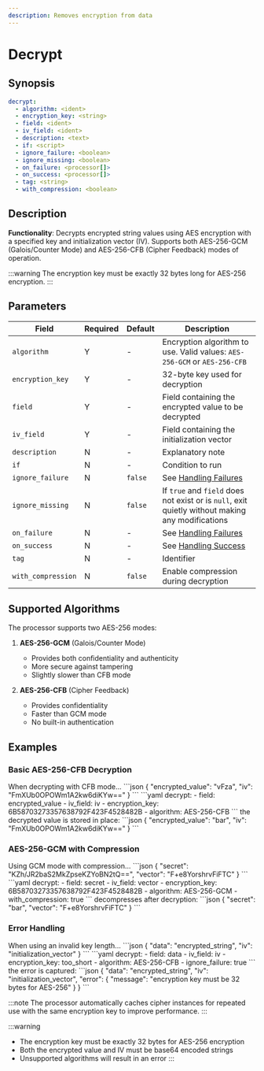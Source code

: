 ```yaml
---
description: Removes encryption from data
---
```


# Decrypt

## Synopsis

```yaml {2-5}
decrypt:
  - algorithm: <ident>
  - encryption_key: <string>
  - field: <ident>
  - iv_field: <ident>
  - description: <text>
  - if: <script>
  - ignore_failure: <boolean>
  - ignore_missing: <boolean>
  - on_failure: <processor[]>
  - on_success: <processor[]>
  - tag: <string>
  - with_compression: <boolean>
```

## Description

**Functionality**: Decrypts encrypted string values using AES encryption with a specified key and initialization vector (IV). Supports both AES-256-GCM (Galois/Counter Mode) and AES-256-CFB (Cipher Feedback) modes of operation.

:::warning
The encryption key must be exactly 32 bytes long for AES-256 encryption.
:::

## Parameters

|Field|Required|Default|Description|
|---|---|---|---|
|`algorithm`|Y|-|Encryption algorithm to use. Valid values: `AES-256-GCM` or `AES-256-CFB`|
|`encryption_key`|Y|-|32-byte key used for decryption|
|`field`|Y|-|Field containing the encrypted value to be decrypted|
|`iv_field`|Y|-|Field containing the initialization vector|
|`description`|N|-|Explanatory note|
|`if`|N|-|Condition to run|
|`ignore_failure`|N|`false`|See [Handling Failures](../handling-failures.mdx)|
|`ignore_missing`|N|`false`|If `true` and `field` does not exist or is `null`, exit quietly without making any modifications|
|`on_failure`|N|-|See [Handling Failures](../handling-failures.mdx)|
|`on_success`|N|-|See [Handling Success](../handling-success.mdx)|
|`tag`|N|-|Identifier|
|`with_compression`|N|`false`|Enable compression during decryption|

## Supported Algorithms

The processor supports two AES-256 modes:

1. **AES-256-GCM** (Galois/Counter Mode)
   - Provides both confidentiality and authenticity
   - More secure against tampering
   - Slightly slower than CFB mode

2. **AES-256-CFB** (Cipher Feedback)
   - Provides confidentiality
   - Faster than GCM mode
   - No built-in authentication

## Examples

### Basic AES-256-CFB Decryption

<ExampleGrid>
  <CommentCol>
    When decrypting with CFB mode...
  </CommentCol>
  <CodeCol>
    ```json
    {
      "encrypted_value": "vFza",
      "iv": "FmXUb0OPOWm1A2kw6diKYw=="
    }
    ```
    ```yaml
    decrypt:
      - field: encrypted_value
      - iv_field: iv
      - encryption_key: 6B58703273357638792F423F4528482B
      - algorithm: AES-256-CFB
    ```
  </CodeCol>
  <CommentCol>
    the decrypted value is stored in place:
  </CommentCol>
  <CodeCol>
    ```json
    {
      "encrypted_value": "bar",
      "iv": "FmXUb0OPOWm1A2kw6diKYw=="
    }
    ```
  </CodeCol>
</ExampleGrid>

### AES-256-GCM with Compression

<ExampleGrid>
  <CommentCol>
    Using GCM mode with compression...
  </CommentCol>
  <CodeCol>
    ```json
    {
      "secret": "KZh/JR2baS2MkZpseKZYoBN2tQ==",
      "vector": "F+e8YorshrvFiFTC"
    }
    ```
    ```yaml
    decrypt:
      - field: secret
      - iv_field: vector
      - encryption_key: 6B58703273357638792F423F4528482B
      - algorithm: AES-256-GCM
      - with_compression: true
    ```
  </CodeCol>
  <CommentCol>
    decompresses after decryption:
  </CommentCol>
  <CodeCol>
    ```json
    {
      "secret": "bar",
      "vector": "F+e8YorshrvFiFTC"
    }
    ```
  </CodeCol>
</ExampleGrid>

### Error Handling

<ExampleGrid>
  <CommentCol>
    When using an invalid key length...
  </CommentCol>
  <CodeCol>
    ```json
    {
      "data": "encrypted_string",
      "iv": "initialization_vector"
    }
    ```
    ```yaml
    decrypt:
      - field: data
      - iv_field: iv
      - encryption_key: too_short
      - algorithm: AES-256-CFB
      - ignore_failure: true
    ```
  </CodeCol>
  <CommentCol>
    the error is captured:
  </CommentCol>
  <CodeCol>
    ```json
    {
      "data": "encrypted_string",
      "iv": "initialization_vector",
      "error": {
        "message": "encryption key must be 32 bytes for AES-256"
      }
    }
    ```
  </CodeCol>
</ExampleGrid>

:::note
The processor automatically caches cipher instances for repeated use with the same encryption key to improve performance.
:::

:::warning
- The encryption key must be exactly 32 bytes for AES-256 encryption
- Both the encrypted value and IV must be base64 encoded strings
- Unsupported algorithms will result in an error
:::